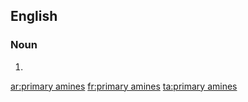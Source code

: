 ==English==

===Noun===
{{head|en|plural|head=[[primary]] [[amines]]}}

# {{plural of|primary amine|lang=en|nocat=1}}

[[ar:primary amines]]
[[fr:primary amines]]
[[ta:primary amines]]